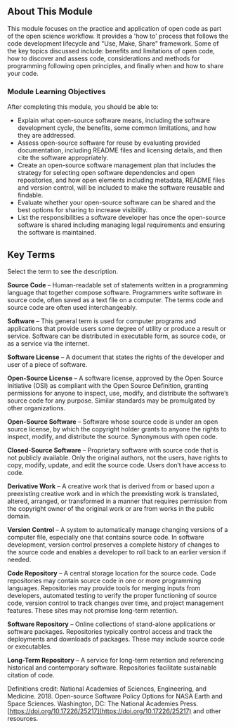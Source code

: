 
<Banner title='OS101 Module 4: Open Code' subTitle='Welcome to Open Science 101: Open Code' bgImage='./images/banners/Module4.png' bgColor='#1d8943' opacity='0.7'/>

## About This Module

This module focuses on the practice and application of open code as part of the open science workflow. It provides a 'how to' process that follows the code development lifecycle and "Use, Make, Share" framework. Some of the key topics discussed include: benefits and limitations of open code, how to discover and assess code, considerations and methods for programming following open principles, and finally when and how to share your code. 

### Module Learning Objectives

After completing this module, you should be able to:

- Explain what open-source software means, including the software development cycle, the benefits, some common limitations, and how they are addressed.
- Assess open-source software for reuse by evaluating provided documentation, including README files and licensing details, and then cite the software appropriately.
- Create an open-source software management plan that includes the strategy for selecting open software dependencies and open repositories, and how open elements including metadata, README files and version control, will be included to make the software reusable and findable.
- Evaluate whether your open-source software can be shared and the best options for sharing to increase visibility.
- List the responsibilities a software developer has once the open-source software is shared including managing legal requirements and ensuring the software is maintained.

## Key Terms

Select the term to see the description.

**Source Code** – Human-readable set of statements written in a programming language that together compose software. Programmers write software in source code, often saved as a text file on a computer. The terms code and source code are often used interchangeably.

**Software** – This general term is used for computer programs and applications that provide users some degree of utility or produce a result or service. Software can be distributed in executable form, as source code, or as a service via the internet.

**Software License** – A document that states the rights of the developer and user of a piece of software.

**Open-Source License** – A software license, approved by the Open Source Initiative (OSI) as compliant with the Open Source Definition, granting permissions for anyone to inspect, use, modify, and distribute the software’s source code for any purpose. Similar standards may be promulgated by other organizations.

**Open-Source Software** – Software whose source code is under an open source license, by which the copyright holder grants to anyone the rights to inspect, modify, and distribute the source. Synonymous with open code.

**Closed-Source Software** – Proprietary software with source code that is not publicly available. Only the original authors, not the users, have rights to copy, modify, update, and edit the source code. Users don’t have access to code.

**Derivative Work** – A creative work that is derived from or based upon a preexisting creative work and in which the preexisting work is translated, altered, arranged, or transformed in a manner that requires permission from the copyright owner of the original work or are from works in the public domain.

**Version Control** – A system to automatically manage changing versions of a computer file, especially one that contains source code. In software development, version control preserves a complete history of changes to the source code and enables a developer to roll back to an earlier version if needed.

**Code Repository** – A central storage location for the source code. Code repositories may contain source code in one or more programming languages. Repositories may provide tools for merging inputs from developers, automated testing to verify the proper functioning of source code, version control to track changes over time, and project management features. These sites may not promise long-term retention.

**Software Repository** – Online collections of stand-alone applications or software packages. Repositories typically control access and track the deployments and downloads of packages. These may include source code or executables.

**Long-Term Repository** – A service for long-term retention and referencing historical and contemporary software. Repositories facilitate sustainable citation of code.

Definitions credit: National Academies of Sciences, Engineering, and Medicine. 2018. Open-source Software Policy Options for NASA Earth and Space Sciences. Washington, DC: The National Academies Press. [https://doi.org/10.17226/25217](https://doi.org/10.17226/25217) and other resources.